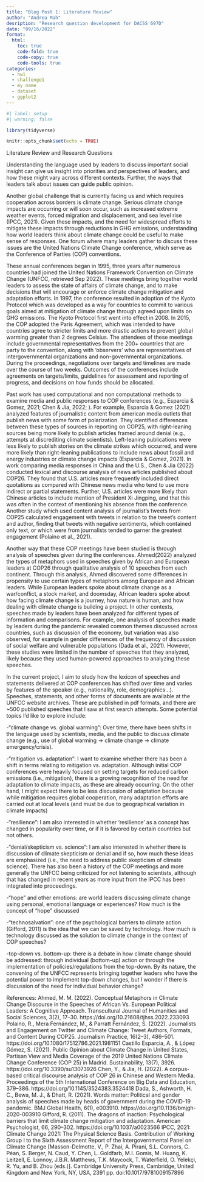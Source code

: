 ```yaml
---
title: "Blog Post 1: Literature Review"
author: "Andrea Mah"
desription: "Research question development for DACSS 697D"
date: "09/16/2022"
format:
  html:
    toc: true
    code-fold: true
    code-copy: true
    code-tools: true
categories:
  - hw1
  - challenge1
  - my name
  - dataset
  - ggplot2
---
```


```r
#| label: setup
#| warning: false

library(tidyverse)

knitr::opts_chunk$set(echo = TRUE)
```

Literature Review and Research Questions

  Understanding the language used by leaders to discuss important social insight can give us insight into priorities and perspectives of leaders, and how these might vary across different contexts. Further, the ways that leaders talk about issues can guide public opinion. 
  
  Another global challenge that is currently facing us and which requires cooperation across borders is climate change. Serious climate change impacts are occurring or will soon occur, such as increased extreme weather events, forced migration and displacement, and sea level rise (IPCC, 2021). Given these impacts, and the need for widespread efforts to mitigate these impacts through reductions in GHG emissions, understanding how world leaders think about climate change could be useful to make sense of responses. One forum where many leaders gather to discuss these issues are the United Nations Climate Change conference, which serve as the Conference of Parties (COP) conventions.
  
  These annual conferences began in 1995, three years after numerous countries had joined the United Nations Framework Convention on Climate Change (UNFCC, retrieved Sep 2022). These meetings bring together world leaders to assess the state of affairs of climate change, and to make decisions that will encourage or enforce climate change mitigation and adaptation efforts. In 1997, the conference resulted in adoption of the Kyoto Protocol which was developed as a way for countries to commit to various goals aimed at mitigation of climate change through agreed upon limits on GHG emissions. The Kyoto Protocol first went into effect in 2008. In 2015, the COP adopted the Paris Agreement, which was intended to have countries agree to stricter limits and more drastic actions to prevent global warming greater than 2 degrees Celsius. The attendees of these meetings include governmental representatives from the 200+ countries that are party to the convention, along with 'observers' who are representatives of intergovernmental organizations and non-governmental organizations. During the proceedings, negotiations over targets and timelines are made over the course of two weeks. Outcomes of the conferences include agreements on targets/limits, guidelines for assessment and reporting of progress, and decisions on how funds should be allocated. 
  
  Past work has used computational and non computational methods to examine media and public responses to COP conferences (e.g., Esparcia & Gomez, 2021; Chen & Jia, 2022; ). For example, Esparcia & Gomez (2021) analyzed features of journalistic content from american media outlets that publish news with some form of polarization. They identified differences between these types of sources in reporting on COP25, with right-leaning sources being more likely to publish articles framed around denial (e.g., attempts at discrediting climate scientists). Left-leaning publications were less likely to publish stories on the climate strikes which occurred, and were more likely than right-leaning publications to include news about fossil and energy industries or climate change impacts (Esparcia & Gomez, 2021). In work comparing media responses in China and the U.S., Chen & Jia (2022) conducted lexical and discourse analysis of news articles published about COP26. They found that U.S. articles more frequently included direct quotations as compared with Chinese news media who tend to use more indirect or partial statements. Further, U.S. articles were more likely than Chinese articles to include mention of President Xi Jingping, and that this was often in the context of mentioning his absence from the conference. Another study which used content analysis of journalist's tweets from COP25 calculated engagement with tweets in relation to the tweet's content and author, finding that tweets with negative sentiments, which contained only text, or which were from journalists tended to garner the greatest engagement (Polaino et al., 2021). 
  
  Another way that these COP meetings have been studied is through analysis of speeches given during the conferences. Ahmed(2022) analyzed the types of metaphors used in speeches given by African and European leaders at COP26 through qualitative analysis of 10 speeches from each continent. Through this analysis, Ahmed discovered some differences in propensity to use certain types of metaphors among European and African leaders. While European leaders spoke about climate change as a war/conflict, a stock market, and doomsday, African leaders spoke about how facing climate change is a journey, how nature is human, and how dealing with climate change is building a project. In other contexts, speeches made by leaders have been analyzed for different types of information and comparisons. For example, one analysis of speeches made by leaders during the pandemic revealed common themes discussed across countries, such as discussion of the economy, but variation was also observed, for example in gender differences of the frequency of discussion of social welfare and vulnerable populations (Dada et al., 2021). However, these studies were limited in the number of speeches that they analyzed, likely because they used human-powered approaches to analyzing these speeches.
  
   In the current project, I aim to study how the lexicon of speeches and statements delivered at COP conferences has shifted over time and varies by features of the speaker (e.g., nationality, role, demographics...). Speeches, statements, and other forms of documents are available at the UNFCC website archives. These are published in pdf formats, and there are ~500 published speeches that I saw at first search attempts. Some potential topics I'd like to explore include: 
  
 -"climate change vs. global warming": Over time, there have been shifts in the language used by scientists, media, and the public to discuss climate change (e.g., use of global warming -> climate change -> climate emergency/crisis). 
 
 -"mitigation vs. adaptation":  I want to examine whether there has been a shift in terms relating to mitigation vs. adaptation. Although initial COP conferences were heavily focused on setting targets for reduced carbon emissions (i.e., mitigation), there is a growing recognition of the need for adaptation to climate impacts, as these are already occurring. On the other hand, I might expect there to be less discussion of adaptation because while mitigation requires global cooperation, many adaptation efforts are carried out at local levels (and must be due to geographical variation in climate impacts) 
 
 -"resilience": I am also interested in whether 'resilience' as a concept has changed in popularity over time, or if it is favored by certain countries but not others. 
 
 -"denial/skepticism vs. science": I am also interested in whether there is discussion of climate skepticism or denial and if so, how much these ideas are emphasized (i.e., the need to address public skepticism of climate science). There has also been a history of the COP meetings and more generally the UNFCC being criticized for not listening to scientists, although that has changed in recent years as more input from the IPCC has been integrated into proceedings.
 
 -"hope" and other emotions: are world leaders discussing climate change using personal, emotional language or experiences? How much is the concept of "hope" discussed
 
 -"technosalvation": one of the psychological barriers to climate action (Gifford, 2011) is the idea that we can be saved by technology. How much is technology discussed as the solution to climate change in the context of COP speeches?
 
 -top-down vs. bottom-up: there is a debate in how climate change should be addressed: through individual (bottom-up) action or through the implementation of policies/regulations from the top-down. By its nature, the convening of the UNFCC represents bringing together leaders who have the potential power to implement top-down changes, but I wonder if there is discussion of the need for individual behavior change? 
 
 References:
 Ahmed, M. M. (2022). Conceptual Metaphors in Climate Change Discourse in the Speeches of African Vs. European Political Leaders: A Cognitive Approach. Transcultural Journal of Humanities and Social Sciences, 3(2), 17–30. https://doi.org/10.21608/tjhss.2022.233093
 Polaino, R., Mera Fernández, M., & Parratt Fernández, S. (2022). Journalists and Engagement on Twitter and Climate Change: Tweet Authors, Formats, and Content During COP25. Journalism Practice, 16(2–3), 486–501. https://doi.org/10.1080/17512786.2021.1981151
Castillo Esparcia, A., & López Gómez, S. (2021). Public Opinion about Climate Change in United States, Partisan View and Media Coverage of the 2019 United Nations Climate Change Conference (COP 25) in Madrid. Sustainability, 13(7), 3926. https://doi.org/10.3390/su13073926
Chen, Y., & Jia, H. (2022). A corpus-based critical discourse analysis of COP 26 in Chinese and Western Media. Proceedings of the 5th International Conference on Big Data and Education, 379–386. https://doi.org/10.1145/3524383.3524418
Dada, S., Ashworth, H. C., Bewa, M. J., & Dhatt, R. (2021). Words matter: Political and gender analysis of speeches made by heads of government during the COVID-19 pandemic. BMJ Global Health, 6(1), e003910. https://doi.org/10.1136/bmjgh-2020-003910
Gifford, R. (2011). The dragons of inaction: Psychological barriers that limit climate change mitigation and adaptation. American Psychologist, 66, 290–302. https://doi.org/10.1037/a0023566
IPCC, 2021: Climate Change 2021: The Physical Science Basis. Contribution of Working Group I to the Sixth Assessment Report of the Intergovernmental Panel on Climate Change [Masson-Delmotte, V., P. Zhai, A. Pirani, S.L. Connors, C. Péan, S. Berger, N. Caud, Y. Chen, L. Goldfarb, M.I. Gomis, M. Huang, K. Leitzell, E. Lonnoy, J.B.R. Matthews, T.K. Maycock, T. Waterfield, O. Yelekçi, R. Yu, and B. Zhou (eds.)]. Cambridge University Press, Cambridge, United Kingdom and New York, NY, USA, 2391 pp. doi:10.1017/9781009157896

 